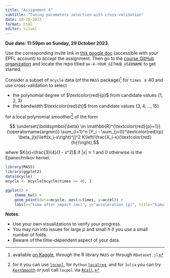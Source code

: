 ```yaml
---
title: "Assignment 4"
subtitle: "Tuning parameters selection with cross-validation"
date: 10-20-2023
format: html
editor: visual
---
```


::: callout-important
**Due date: 11:59pm on Sunday, 29 October 2023.**
:::

::: callout-note
Use the corresponding invite link in [this google doc](https://docs.google.com/document/d/1XTO7obXEr2Yxllxk48wnZ5e49ptPGMsMyl40KEZDGRg/edit?usp=sharing) (accessible with your EPFL account) to accept the assignment. Then go to the [course GitHub organization](https://github.com/MATH-517) and locate the repo titled `ae-4-YOUR_GITHUB_USERNAME` to get started.
:::


Consider a subset of `mcycle` data (of the `MASS` package)[^1] for `times` $\leq 40$ and use cross-validation to select

-  the polynomial degree of $\textcolor{red}{p}$ from candidate values $\{1,2,3\}$
-  the bandwidth $\textcolor{red}{h}$ from candidate values $\{3,4,\ldots,15\}$

for a local polynomial smoother[^2] of the form

$$ \underset{\boldsymbol{\beta} \in \mathbb{R}^{\textcolor{red}{p}+1}}{\operatorname{argmin}} \sum_{i=1}^n [Y_i - \sum_{j=0}^\textcolor{red}{p} \beta_j(x)\left(x_i-x\right)^j]^2 K\left(\frac{X_i-x}{\textcolor{red}{h}}\right),$$

where $K(x)=\frac{3}{4}(1 - x^2)$ if $|x|\leq 1$ and $0$ otherwise is the Epanechnikov kernel.


```r
library(MASS)
library(ggplot2)
data(mcycle)
mcycle <- mcycle[mcycle$times <= 40, ]

ggplot() +
    theme_bw() +
    geom_point(data=mcycle, aes(x=times, y=accel)) +
    labs(x="time after impact (ms)", y="acceleration (g)", title="Simulated Motorcycle Accident Data")
```

**Notes**:

-  Use your own visualizations to verify your progress.
-  You may run into issues for large $p$ and small $h$ if you use a small number of folds.
-  Beware of the time-dependent aspect of your data. 




[^1]: available [on Kaggle](https://www.kaggle.com/datasets/ukveteran/data-from-a-simulated-motorcycle-accident), through the R library `MASS` or through `RDataset.jl`
[^2]: for `R` you can use  [`locpol`](https://www.rdocumentation.org/packages/locpol/versions/0.8.0/topics/locpol), for `Python` [`localreg`](https://github.com/sigvaldm/localreg), and for `Julia` you can try [`KernSmooth`](https://github.com/lendle/KernSmooth.jl) or just call `locpol` via [`RCall`](https://juliainterop.github.io/RCall.jl/stable/). 

